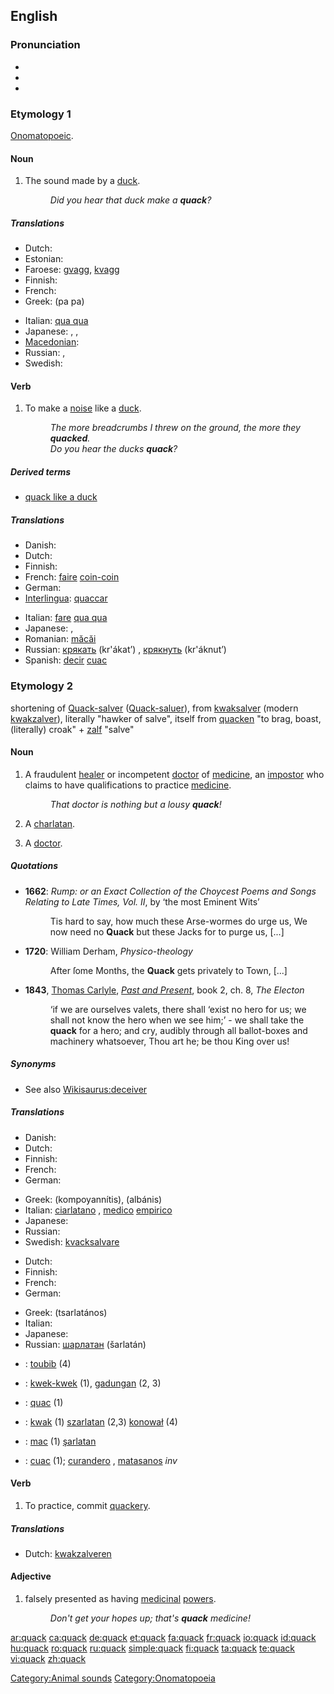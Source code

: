 ==English==

===Pronunciation===
* {{IPA|/kwæk/}}
* {{audio|en-us-quack.ogg|Audio (US)}}
* {{rhymes|æk}}

===Etymology 1===
[[onomatopoeic|Onomatopoeic]].

====Noun====
{{en-noun}}

# The sound made by a [[duck]].
#: ''Did you hear that duck make a '''quack'''?''

=====Translations=====
{{trans-top|sound made by a duck}}
* Dutch: {{t+|nl|kwak}}
* Estonian: {{t+|et|prääks}}
* Faroese: [[gvagg]], [[kvagg]]
* Finnish: {{t-|fi|kvaak}}
* French: {{t+|fr|coin-coin}}
* Greek: {{t|el|πα πα|sc=Grek}} (pa pa)
{{trans-mid}}
* Italian: [[qua qua]] {{m}}
* Japanese: {{t|ja|ガー ガー|tr=gā-gā|sc=Jpan}}, {{t|ja|クェッ クェッ|tr=quek-quek|sc=Jpan}}, {{t|ja|クワッ クワッ|tr=quwak-quwak|sc=Jpan}}
* [[Macedonian]]: {{t-|mk|квак|tr=kvák|xs=Macedonian}}
* Russian: {{t-|ru|кря-кря|tr=kr'a-kr'a|sc=Cyrl}}, {{t+|ru|кряканье|n|tr=kr'ákan'je|sc=Cyrl}}
* Swedish: {{t+|sv|kvack|n}}
{{trans-bottom}}

====Verb====
{{en-verb}}

# To make a [[noise]] like a [[duck]].
#: ''The more breadcrumbs I threw on the ground, the more they '''quacked'''.''
#: ''Do you hear the ducks '''quack'''?''

=====Derived terms=====
* [[quack like a duck‎]]

=====Translations=====
{{trans-top|to make a noise like a duck}}
* Danish: {{t|da|rappe}}
* Dutch: {{t-|nl|kwaken}}
* Finnish: {{t-|fi|vaakkua}}
* French: [[faire]] [[coin-coin]]
* German: {{t+|de|quaken}}
* [[Interlingua]]: [[quaccar]]
{{trans-mid}}
* Italian: [[fare]] [[qua qua]]
* Japanese: {{qualifier|duck}} {{t|ja|ガーガーと鳴く|tr=gā-gā to naku|sc=Jpan}}, {{qualifier|colloquial|human}} {{t|ja|ガヤガヤしゃべる|tr=gayagaya shaberu|sc=Jpan}}
* Romanian: [[măcăi]]
* Russian: [[крякать]] (kr'ákat’) {{impf}}, [[крякнуть]] (kr'áknut’) {{pf}}
* Spanish: [[decir]] [[cuac]]
{{trans-bottom}}

===Etymology 2===
{{wikipedia}}
shortening of  [[Quack-salver]] ([[Quack-saluer]]), from {{etyl|dum}} [[kwaksalver]] (modern [[kwakzalver]]), literally "hawker of salve", itself from [[quacken]] "to brag, boast, (literally) croak" + [[zalf]] "salve"

====Noun====
{{en-noun}}

# A fraudulent [[healer]] or incompetent [[doctor]] of [[medicine]], an [[impostor]] who claims to have qualifications to practice [[medicine]].
#: ''That doctor is nothing but a lousy '''quack'''!''
# A [[charlatan]]. <!-- #:''What a '''quack''' he is, saying that's an organic [[Viagra]]™ !'' -->
# {{slang}} A [[doctor]].

=====Quotations=====
* '''1662''': ''Rump: or an Exact Collection of the Choycest Poems and Songs Relating to Late Times, Vol. II'', by ‘the most Eminent Wits’
*: Tis hard to say, how much these Arse-wormes do urge us, We now need no '''Quack''' but these Jacks for to purge us, [...]
* '''1720''': William Derham, ''Physico-theology''
*: After ſome Months, the '''Quack''' gets privately to Town, [...]
* '''1843''', [[:w:Thomas Carlyle|Thomas Carlyle]], ''[[:w:Past and Present (book)|Past and Present]]'', book 2, ch. 8, ''The Electon''
*: ‘if we are ourselves valets, there shall ‘exist no hero for us; we shall not know the hero when we see him;’ - we shall take the '''quack''' for a hero; and cry, audibly through all ballot-boxes and machinery whatsoever, Thou art he; be thou King over us!

=====Synonyms=====
* See also [[Wikisaurus:deceiver]]

=====Translations=====
{{trans-top|fraudulent or incompetent doctor of medicine}}
* Danish: {{t|da|kvaksalver|c}}
* Dutch: {{t+|nl|kwakzalver|m}}
* Finnish: {{t+|fi|puoskari}}
* French: {{t+|fr|charlatan|m}}
* German: {{t+|de|Quacksalber|m}}
{{trans-mid}}
* Greek: {{t|el|κομπογιαννίτης|m|sc=Grek}} (kompoyannítis), {{t|el|αλμπάνης|m|sc=Grek}} (albánis)
* Italian: [[ciarlatano]] {{m}}, [[medico]] [[empirico]] {{m}}
* Japanese: {{t|ja|やぶ医者|tr=yabuisha|sc=Jpan}}
* Russian: {{t+|ru|шарлатан|m|tr=šarlatán|sc=Cyrl}}
* Swedish: [[kvacksalvare]] {{c}}
{{trans-bottom}}

{{trans-top|charlatan}}
* Dutch: {{t+|nl|kwakzalver|m}}
* Finnish: {{t+|fi|huijari}}
* French: {{t+|fr|charlatan|m}}
* German: {{t+|de|Quacksalber|m}}
{{trans-mid}}
* Greek: {{t|el|τσαρλατάνος|m|sc=Grek}} (tsarlatános)
* Italian: {{t+|it|ciarlatano|m}}
* Japanese: {{t|ja|ペテン師|tr=peten-shi|sc=Jpan}}
* Russian: [[шарлатан]] (šarlatán) {{m}}
{{trans-bottom}}

{{trans-top|doctor}}
{{trans-mid}}
{{trans-bottom}}

{{checktrans-top}}
* {{ttbc|French}}: [[toubib]] {{m}} (4)
* {{ttbc|Indonesian}}: [[kwek-kwek]] (1), [[gadungan]] (2, 3)
* {{ttbc|Interlingua}}: [[quac]] (1)
{{trans-mid}}
* {{ttbc|Polish}}: [[kwak]] (1) [[szarlatan]] (2,3) [[konował]] (4)
* {{ttbc|Romanian}}: [[mac]] (1) [[şarlatan]] {{m}}
* {{ttbc|Spanish}}: [[cuac]] (1); [[curandero]] {{m}}, [[matasanos]] {{m}} ''inv''
{{trans-bottom}}

====Verb====
{{en-verb}}

# To practice, commit [[quackery]].

=====Translations=====
* Dutch: [[kwakzalveren]]

====Adjective====
{{en-adj|-}}

# falsely presented as having [[medicinal]] [[power]]s.
#: ''Don't get your hopes up; that's '''quack''' medicine!''

[[Category:Animal sounds]]
[[Category:Onomatopoeia]]

[[ar:quack]]
[[ca:quack]]
[[de:quack]]
[[et:quack]]
[[fa:quack]]
[[fr:quack]]
[[io:quack]]
[[id:quack]]
[[hu:quack]]
[[ro:quack]]
[[ru:quack]]
[[simple:quack]]
[[fi:quack]]
[[ta:quack]]
[[te:quack]]
[[vi:quack]]
[[zh:quack]]